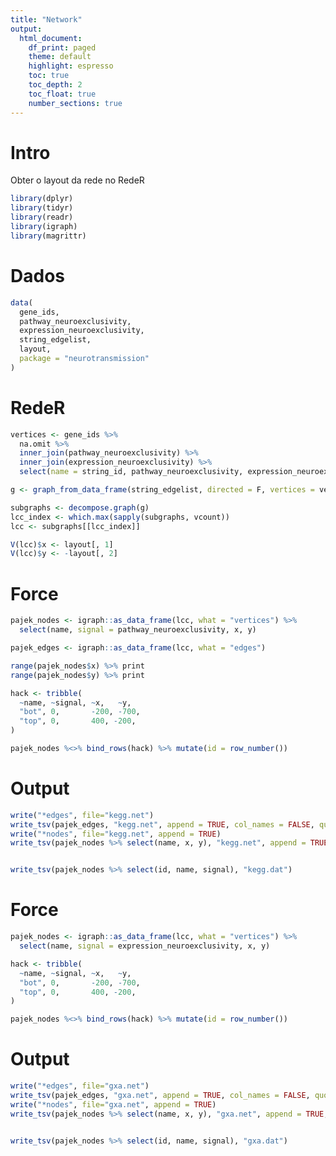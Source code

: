 ```yaml
---
title: "Network"
output:
  html_document:
    df_print: paged
    theme: default
    highlight: espresso
    toc: true
    toc_depth: 2
    toc_float: true
    number_sections: true
---
```

# Intro
Obter o layout da rede no RedeR
```r
library(dplyr)
library(tidyr)
library(readr)
library(igraph)
library(magrittr)
```

# Dados
```r
data(
  gene_ids,
  pathway_neuroexclusivity,
  expression_neuroexclusivity,
  string_edgelist,
  layout,
  package = "neurotransmission"
)
```

# RedeR
```r
vertices <- gene_ids %>%
  na.omit %>%
  inner_join(pathway_neuroexclusivity) %>%
  inner_join(expression_neuroexclusivity) %>%
  select(name = string_id, pathway_neuroexclusivity, expression_neuroexclusivity)

g <- graph_from_data_frame(string_edgelist, directed = F, vertices = vertices)

subgraphs <- decompose.graph(g)
lcc_index <- which.max(sapply(subgraphs, vcount))
lcc <- subgraphs[[lcc_index]]

V(lcc)$x <- layout[, 1]
V(lcc)$y <- -layout[, 2]
```

# Force
```r
pajek_nodes <- igraph::as_data_frame(lcc, what = "vertices") %>%
  select(name, signal = pathway_neuroexclusivity, x, y)

pajek_edges <- igraph::as_data_frame(lcc, what = "edges")

range(pajek_nodes$x) %>% print
range(pajek_nodes$y) %>% print

hack <- tribble(
  ~name, ~signal, ~x,   ~y,
  "bot", 0,       -200, -700,
  "top", 0,       400, -200,
)

pajek_nodes %<>% bind_rows(hack) %>% mutate(id = row_number())
```

# Output
```r
write("*edges", file="kegg.net")
write_tsv(pajek_edges, "kegg.net", append = TRUE, col_names = FALSE, quote_escape = F)
write("*nodes", file="kegg.net", append = TRUE)
write_tsv(pajek_nodes %>% select(name, x, y), "kegg.net", append = TRUE, col_names = FALSE, quote_escape = F)


write_tsv(pajek_nodes %>% select(id, name, signal), "kegg.dat")
```

# Force
```r
pajek_nodes <- igraph::as_data_frame(lcc, what = "vertices") %>%
  select(name, signal = expression_neuroexclusivity, x, y)

hack <- tribble(
  ~name, ~signal, ~x,   ~y,
  "bot", 0,       -200, -700,
  "top", 0,       400, -200,
)

pajek_nodes %<>% bind_rows(hack) %>% mutate(id = row_number())
```

# Output
```r
write("*edges", file="gxa.net")
write_tsv(pajek_edges, "gxa.net", append = TRUE, col_names = FALSE, quote_escape = F)
write("*nodes", file="gxa.net", append = TRUE)
write_tsv(pajek_nodes %>% select(name, x, y), "gxa.net", append = TRUE, col_names = FALSE, quote_escape = F)


write_tsv(pajek_nodes %>% select(id, name, signal), "gxa.dat")
```
